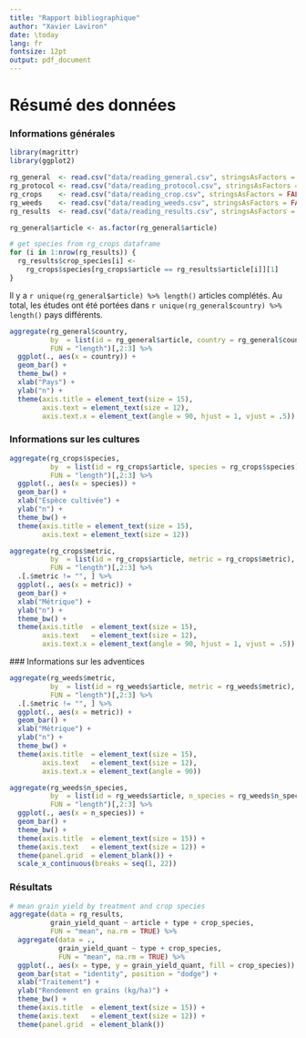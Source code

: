 ```yaml
---
title: "Rapport bibliographique"
author: "Xavier Laviron"
date: \today
lang: fr
fontsize: 12pt
output: pdf_document
---
```


Résumé des données
==================

### Informations générales

```r
library(magrittr)
library(ggplot2)

rg_general  <- read.csv("data/reading_general.csv", stringsAsFactors = FALSE)
rg_protocol <- read.csv("data/reading_protocol.csv", stringsAsFactors = FALSE)
rg_crops    <- read.csv("data/reading_crop.csv", stringsAsFactors = FALSE)
rg_weeds    <- read.csv("data/reading_weeds.csv", stringsAsFactors = FALSE)
rg_results  <- read.csv("data/reading_results.csv", stringsAsFactors = FALSE)

rg_general$article <- as.factor(rg_general$article)

# get species from rg_crops dataframe
for (i in 1:nrow(rg_results)) {
  rg_results$crop_species[i] <- 
    rg_crops$species[rg_crops$article == rg_results$article[i]][1]
}
```

Il y a `r unique(rg_general$article) %>% length()` articles complétés.
Au total, les études ont été portées dans `r unique(rg_general$country) %>%
length()` pays différents.

```r
aggregate(rg_general$country,
          by  = list(id = rg_general$article, country = rg_general$country),
          FUN = "length")[,2:3] %>%
  ggplot(., aes(x = country)) +
  geom_bar() +
  theme_bw() +
  xlab("Pays") +
  ylab("n") +
  theme(axis.title = element_text(size = 15),
        axis.text = element_text(size = 12),
        axis.text.x = element_text(angle = 90, hjust = 1, vjust = .5))
```

### Informations sur les cultures

```r
aggregate(rg_crops$species,
          by  = list(id = rg_crops$article, species = rg_crops$species),
          FUN = "length")[,2:3] %>%
  ggplot(., aes(x = species)) +
  geom_bar() +
  xlab("Espèce cultivée") +
  ylab("n") +
  theme_bw() +
  theme(axis.title = element_text(size = 15),
        axis.text = element_text(size = 12))
```
```r
aggregate(rg_crops$metric,
          by  = list(id = rg_crops$article, metric = rg_crops$metric),
          FUN = "length")[,2:3] %>%
  .[.$metric != "", ] %>%
  ggplot(., aes(x = metric)) +
  geom_bar() +
  xlab("Métrique") +
  ylab("n") +
  theme_bw() +
  theme(axis.title  = element_text(size = 15),
        axis.text   = element_text(size = 12),
        axis.text.x = element_text(angle = 90, hjust = 1, vjust = .5))
```

### Informations sur les adventices

```r
aggregate(rg_weeds$metric,
          by  = list(id = rg_weeds$article, metric = rg_weeds$metric),
          FUN = "length")[,2:3] %>%
  .[.$metric != "", ] %>%
  ggplot(., aes(x = metric)) +
  geom_bar() +
  xlab("Métrique") +
  ylab("n") +
  theme_bw() +
  theme(axis.title  = element_text(size = 15),
        axis.text   = element_text(size = 12),
        axis.text.x = element_text(angle = 90))
```
```r
aggregate(rg_weeds$n_species,
          by  = list(id = rg_weeds$article, n_species = rg_weeds$n_species),
          FUN = "length")[,2:3] %>%
  ggplot(., aes(x = n_species)) +
  geom_bar() +
  theme_bw() +
  theme(axis.title  = element_text(size = 15)) +
  theme(axis.text   = element_text(size = 12)) +
  theme(panel.grid  = element_blank()) +
  scale_x_continuous(breaks = seq(1, 22))
```

### Résultats

```r
# mean grain yield by treatment and crop species
aggregate(data = rg_results,
          grain_yield_quant ~ article + type + crop_species,
          FUN = "mean", na.rm = TRUE) %>%
  aggregate(data = .,
            grain_yield_quant ~ type + crop_species,
            FUN = "mean", na.rm = TRUE) %>%
  ggplot(., aes(x = type, y = grain_yield_quant, fill = crop_species)) +
  geom_bar(stat = "identity", position = "dodge") +
  xlab("Traitement") +
  ylab("Rendement en grains (kg/ha)") +
  theme_bw() +
  theme(axis.title  = element_text(size = 15)) +
  theme(axis.text   = element_text(size = 12)) +
  theme(panel.grid  = element_blank())
```
